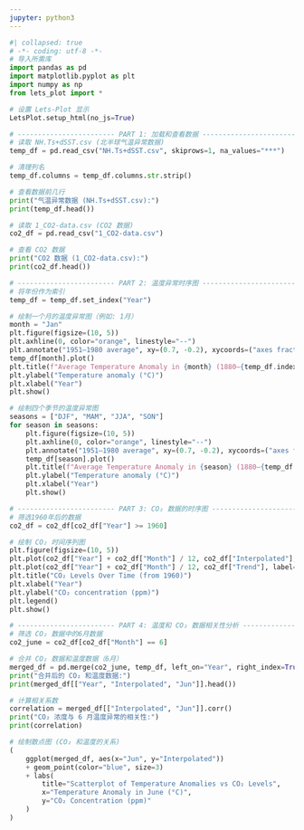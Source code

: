 ```yaml
---
jupyter: python3
---
```


```python
#| collapsed: true
# -*- coding: utf-8 -*-
# 导入所需库
import pandas as pd
import matplotlib.pyplot as plt
import numpy as np
from lets_plot import *
```

```python

# 设置 Lets-Plot 显示
LetsPlot.setup_html(no_js=True)

# ------------------------ PART 1: 加载和查看数据 ------------------------
# 读取 NH.Ts+dSST.csv (北半球气温异常数据)
temp_df = pd.read_csv("NH.Ts+dSST.csv", skiprows=1, na_values="***")

# 清理列名
temp_df.columns = temp_df.columns.str.strip()

# 查看数据前几行
print("气温异常数据 (NH.Ts+dSST.csv):")
print(temp_df.head())

# 读取 1_CO2-data.csv (CO2 数据)
co2_df = pd.read_csv("1_CO2-data.csv")

# 查看 CO2 数据
print("CO2 数据 (1_CO2-data.csv):")
print(co2_df.head())
```

```python

# ------------------------ PART 2: 温度异常时序图 ------------------------
# 将年份作为索引
temp_df = temp_df.set_index("Year")

# 绘制一个月的温度异常图（例如: 1月）
month = "Jan"
plt.figure(figsize=(10, 5))
plt.axhline(0, color="orange", linestyle="--")
plt.annotate("1951–1980 average", xy=(0.7, -0.2), xycoords=("axes fraction", "data"))
temp_df[month].plot()
plt.title(f"Average Temperature Anomaly in {month} (1880—{temp_df.index.max()})")
plt.ylabel("Temperature anomaly (°C)")
plt.xlabel("Year")
plt.show()
```

```python

# 绘制四个季节的温度异常图
seasons = ["DJF", "MAM", "JJA", "SON"]
for season in seasons:
    plt.figure(figsize=(10, 5))
    plt.axhline(0, color="orange", linestyle="--")
    plt.annotate("1951–1980 average", xy=(0.7, -0.2), xycoords=("axes fraction", "data"))
    temp_df[season].plot()
    plt.title(f"Average Temperature Anomaly in {season} (1880—{temp_df.index.max()})")
    plt.ylabel("Temperature anomaly (°C)")
    plt.xlabel("Year")
    plt.show()
```

```python

# ------------------------ PART 3: CO₂ 数据的时序图 ------------------------
# 筛选1960年后的数据
co2_df = co2_df[co2_df["Year"] >= 1960]

# 绘制 CO₂ 时间序列图
plt.figure(figsize=(10, 5))
plt.plot(co2_df["Year"] + co2_df["Month"] / 12, co2_df["Interpolated"], label="Interpolated CO₂")
plt.plot(co2_df["Year"] + co2_df["Month"] / 12, co2_df["Trend"], label="Trend CO₂")
plt.title("CO₂ Levels Over Time (from 1960)")
plt.xlabel("Year")
plt.ylabel("CO₂ concentration (ppm)")
plt.legend()
plt.show()
```

```python

# ------------------------ PART 4: 温度和 CO₂ 数据相关性分析 ------------------------
# 筛选 CO₂ 数据中的6月数据
co2_june = co2_df[co2_df["Month"] == 6]

# 合并 CO₂ 数据和温度数据（6月）
merged_df = pd.merge(co2_june, temp_df, left_on="Year", right_index=True)
print("合并后的 CO₂ 和温度数据:")
print(merged_df[["Year", "Interpolated", "Jun"]].head())

# 计算相关系数
correlation = merged_df[["Interpolated", "Jun"]].corr()
print("CO₂ 浓度与 6 月温度异常的相关性:")
print(correlation)

# 绘制散点图 (CO₂ 和温度的关系)
(
    ggplot(merged_df, aes(x="Jun", y="Interpolated"))
    + geom_point(color="blue", size=3)
    + labs(
        title="Scatterplot of Temperature Anomalies vs CO₂ Levels",
        x="Temperature Anomaly in June (°C)",
        y="CO₂ Concentration (ppm)"
    )
)
```


